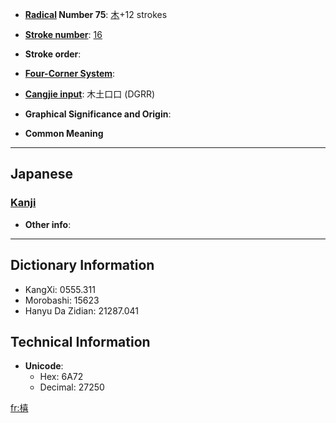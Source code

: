 * '''[[Wiktionary:Chinese radical index| Radical]] Number 75''': [[Wiktionary:Chinese radical index 木|木]]+12 strokes

* '''[[Wiktionary:Chinese total strokes index|Stroke number]]''': [[Wiktionary:Chinese total strokes index 16|16]]

* '''Stroke order''': 

* '''[[Wiktionary:Chinese four corner index|Four-Corner System]]''': 

* '''[[Wiktionary:Chinese Cangjie index|Cangjie input]]''': 木土口口 (DGRR)

* '''Graphical Significance and Origin''': 

* '''Common Meaning'''

----

==Japanese==
===[[Kanji]]===
{{kanji|on readings=|kun readings=[[ずさ]] (zusa)}}

* '''Other info''':  

----

== Dictionary Information ==

* KangXi: 0555.311
* Morobashi: 15623
* Hanyu Da Zidian: 21287.041

== Technical Information ==

* '''Unicode''':
** Hex: 6A72
** Decimal: 27250

[[fr:橲]]